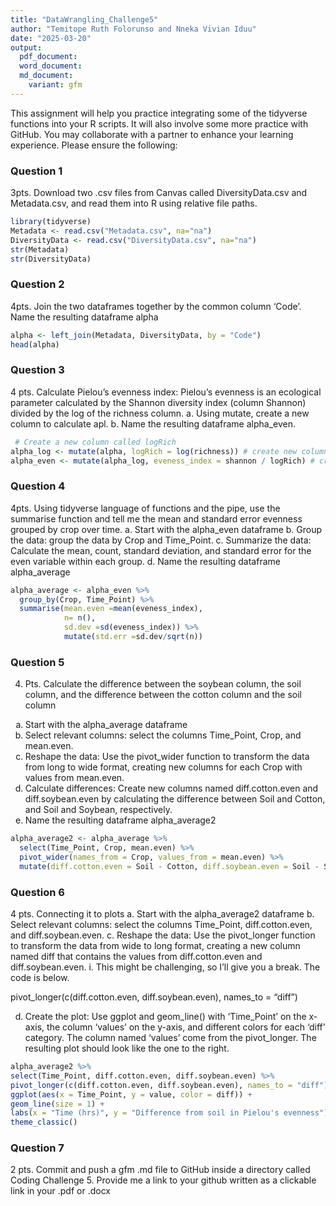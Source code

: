 ```yaml
---
title: "DataWrangling_Challenge5"
author: "Temitope Ruth Folorunso and Nneka Vivian Iduu"
date: "2025-03-20"
output: 
  pdf_document:
  word_document:
  md_document:
    variant: gfm
---
```

This assignment will help you practice integrating some of the tidyverse functions into your R scripts. It will also involve some more practice with GitHub. You may collaborate with a partner to enhance your learning experience. Please ensure the following:

### Question 1

3pts. Download two .csv files from Canvas called DiversityData.csv and Metadata.csv, and read them into R using relative file paths.

```r
library(tidyverse)
Metadata <- read.csv("Metadata.csv", na="na") 
DiversityData <- read.csv("DiversityData.csv", na="na")
str(Metadata)
str(DiversityData)
```

### Question 2

4pts. Join the two dataframes together by the common column ‘Code’. Name the resulting dataframe alpha

```r
alpha <- left_join(Metadata, DiversityData, by = "Code")
head(alpha)
```

### Question 3 

4 pts. Calculate Pielou’s evenness index: Pielou’s evenness is an ecological parameter calculated by the Shannon diversity index (column Shannon) divided by the log of the richness column. 
a.	Using mutate, create a new column to calculate apl. 
b.	Name the resulting dataframe alpha_even.

```r
 # Create a new column called logRich
alpha_log <- mutate(alpha, logRich = log(richness)) # create new column named logRich that has the log of richness  # creating a new column of the log richness
alpha_even <- mutate(alpha_log, eveness_index = shannon / logRich) # create new column named Pielou’s evenness index that has the log of richness  
```

### Question 4

4pts. Using tidyverse language of functions and the pipe, use the summarise function and tell me the mean and standard error evenness grouped by crop over time.
a.	Start with the alpha_even dataframe
b.	Group the data: group the data by Crop and Time_Point.
c.	Summarize the data: Calculate the mean, count, standard deviation, and standard error for the even variable within each group.
d.	Name the resulting dataframe alpha_average


```r

alpha_average <- alpha_even %>% 
  group_by(Crop, Time_Point) %>% 
  summarise(mean.even =mean(eveness_index), 
            n= n(),
            sd.dev =sd(eveness_index)) %>%
            mutate(std.err =sd.dev/sqrt(n))
```

### Question 5

4. Pts. Calculate the difference between the soybean column, the soil column, and the difference between the cotton column and the soil column
a.	Start with the alpha_average dataframe
b.	Select relevant columns: select the columns Time_Point, Crop, and mean.even.
c.	Reshape the data: Use the pivot_wider function to transform the data from long to wide format, creating new columns for each Crop with values from mean.even.
d.	Calculate differences: Create new columns named diff.cotton.even and diff.soybean.even by calculating the difference between Soil and Cotton, and Soil and Soybean, respectively.
e.	Name the resulting dataframe alpha_average2

```r
alpha_average2 <- alpha_average %>% 
  select(Time_Point, Crop, mean.even) %>% 
  pivot_wider(names_from = Crop, values_from = mean.even) %>% 
  mutate(diff.cotton.even = Soil - Cotton, diff.soybean.even = Soil - Soybean )
```

### Question 6

4 pts. Connecting it to plots
a.	Start with the alpha_average2 dataframe
b.	Select relevant columns: select the columns Time_Point, diff.cotton.even, and diff.soybean.even.
c.	Reshape the data: Use the pivot_longer function to transform the data from wide to long format, creating a new column named diff that contains the values from diff.cotton.even and diff.soybean.even.
i.	This might be challenging, so I’ll give you a break. The code is below.

pivot_longer(c(diff.cotton.even, diff.soybean.even), names_to = "diff")

d.	Create the plot: Use ggplot and geom_line() with ‘Time_Point’ on the x-axis, the column ‘values’ on the y-axis, and different colors for each ‘diff’ category. The column named ‘values’ come from the pivot_longer. The resulting plot should look like the one to the right. 


```r
alpha_average2 %>%
select(Time_Point, diff.cotton.even, diff.soybean.even) %>%
pivot_longer(c(diff.cotton.even, diff.soybean.even), names_to = "diff") %>%
ggplot(aes(x = Time_Point, y = value, color = diff)) +
geom_line(size = 1) +
labs(x = "Time (hrs)", y = "Difference from soil in Pielou's evenness") +
theme_classic()
```

### Question 7 

2 pts. Commit and push a gfm .md file to GitHub inside a directory called Coding Challenge 5. Provide me a link to your github written as a clickable link in your .pdf or .docx






